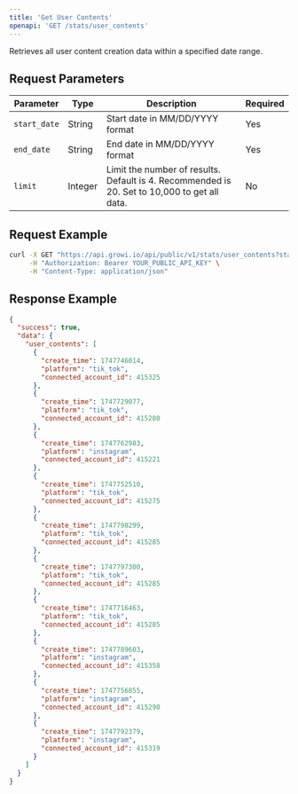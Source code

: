 ```yaml
---
title: 'Get User Contents'
openapi: 'GET /stats/user_contents'
---
```


Retrieves all user content creation data within a specified date range.

## Request Parameters

| Parameter | Type | Description | Required |
| --- | --- | --- | --- |
| `start_date` | String | Start date in MM/DD/YYYY format | Yes |
| `end_date` | String | End date in MM/DD/YYYY format | Yes |
| `limit` | Integer | Limit the number of results. Default is 4. Recommended is 20. Set to 10,000 to get all data. | No |

## Request Example

```bash
curl -X GET "https://api.growi.io/api/public/v1/stats/user_contents?start_date=01/01/2023&end_date=01/31/2023&limit=5" \
     -H "Authorization: Bearer YOUR_PUBLIC_API_KEY" \
     -H "Content-Type: application/json"
```

## Response Example

```json
{
  "success": true,
  "data": {
    "user_contents": [
      {
        "create_time": 1747746014,
        "platform": "tik_tok",
        "connected_account_id": 415325
      },
      {
        "create_time": 1747729077,
        "platform": "tik_tok",
        "connected_account_id": 415280
      },
      {
        "create_time": 1747762983,
        "platform": "instagram",
        "connected_account_id": 415221
      },
      {
        "create_time": 1747752510,
        "platform": "tik_tok",
        "connected_account_id": 415275
      },
      {
        "create_time": 1747798299,
        "platform": "tik_tok",
        "connected_account_id": 415285
      },
      {
        "create_time": 1747797300,
        "platform": "tik_tok",
        "connected_account_id": 415285
      },
      {
        "create_time": 1747716463,
        "platform": "tik_tok",
        "connected_account_id": 415285
      },
      {
        "create_time": 1747789603,
        "platform": "instagram",
        "connected_account_id": 415358
      },
      {
        "create_time": 1747756855,
        "platform": "instagram",
        "connected_account_id": 415290
      },
      {
        "create_time": 1747792379,
        "platform": "instagram",
        "connected_account_id": 415319
      }
    ]
  }
}
``` 